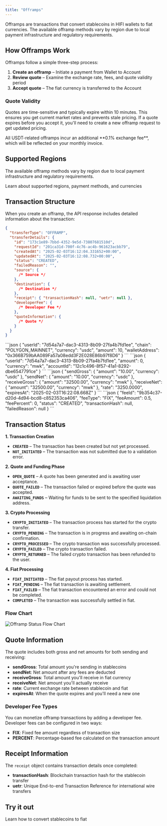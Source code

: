 ```yaml
---
title: "Offramps"
---
```


Offramps are transactions that convert stablecoins in HIFI wallets to fiat currencies. The available offramp methods vary by region due to local payment infrastructure and regulatory requirements.

## How Offramps Work

Offramps follow a simple three-step process:

1. **Create an offramp** – Initiate a payment from Wallet to Account
2. **Review quote** – Examine the exchange rate, fees, and quote validity period
3. **Accept quote** – The fiat currency is transferred to the Account

### Quote Validity

Quotes are time-sensitive and typically expire within 10 minutes. This ensures you get current market rates and prevents stale pricing. If a quote expires before you accept it, you'll need to create a new offramp request to get updated pricing.

<Info>
  All USDT-related offramps incur an additional **0.1% exchange fee**, which will be reflected on your monthly invoice.
</Info>

## Supported Regions

The available offramp methods vary by region due to local payment infrastructure and regulatory requirements.

<Card title="Currencies" icon="globe" href="/docs/currencies">
  Learn about supported regions, payment methods, and currencies
</Card>

## Transaction Structure

When you create an offramp, the API response includes detailed information about the transaction:

```json
{
  "transferType": "OFFRAMP",
  "transferDetails": {
    "id": "173c1e89-7bbd-4352-9e5d-73807681510d",
    "requestId": "201ca31d-700f-4c76-ac4b-961623acbb79",
    "createdAt": "2025-02-03T16:12:04.331652+00:00",
    "updatedAt": "2025-02-03T16:12:08.732+00:00",
    "status": "CREATED",
    "failedReason": "",
    "source": {
      /* Source */
    },
    "destination": {
      /* Destination */
    },
    "receipt": { "transactionHash": null, "uetr": null },
    "developerFee": {
      /* Developer Fee */
    },
    "quoteInformation": {
      /* Quote */
    }
  }
}
```

<AccordionGroup>
  <Accordion title="Source">
    ```json
    {
      "userId": "7d54a7a7-dac3-4313-8b09-27fa4b7fd1ee",
      "chain": "POLYGON_MAINNET",
      "currency": "usdc",
      "amount": 10,
      "walletAddress": "0x366B759bAA089Fa57a08edd3F2E028E86b97f8D6"
    }
    ```
  </Accordion>
  <Accordion title="Destination">
    ```json
    {
      "userId": "7d54a7a7-dac3-4313-8b09-27fa4b7fd1ee",
      "amount": 0,
      "currency": "mwk",
      "accountId": "12c1c496-8f57-41a1-8292-dbe6547791ce"
    }
    ```
  </Accordion>
  <Accordion title="Quote">
    ```json
    {
      "sendGross": {
        "amount": "10.00",
        "currency": "usdc"
      },
      "sendNet": {
        "amount": "10.00",
        "currency": "usdc"
      },
      "receiveGross": {
        "amount": "32500.00",
        "currency": "mwk"
      },
      "receiveNet": {
        "amount": "32500.00",
        "currency": "mwk"
      },
      "rate": "3250.0000",
      "expiresAt": "2025-02-03T16:22:08.668Z"
    }
    ```
  </Accordion>
  <Accordion title="Developer Fee">
    ```json
    {
      "feeId": "9b354c37-d20d-4d94-bcd8-c852353ca406",
      "feeType": "FIX",
      "feeAmount": 0.5,
      "feePercent": 0,
      "status": "CREATED",
      "transactionHash": null,
      "failedReason": null
    }
    ```
  </Accordion>
</AccordionGroup>

## Transaction Status

**1. Transaction Creation**

- **`CREATED`** – The transaction has been created but not yet processed.
- **`NOT_INITIATED`** – The transaction was not submitted due to a validation error.

**2. Quote and Funding Phase**

- **`OPEN_QUOTE`** – A quote has been generated and is awaiting user acceptance.
- **`QUOTE_FAILED`** – The transaction failed or expired before the quote was accepted.
- **`AWAITING_FUNDS`** – Waiting for funds to be sent to the specified liquidation address.

**3. Crypto Processing**

- **`CRYPTO_INITIATED`** – The transaction process has started for the crypto transfer.
- **`CRYPTO_PENDING`** – The transaction is in progress and awaiting on-chain confirmation.
- **`CRYPTO_PROCESSED`** – The crypto transaction was successfully processed.
- **`CRYPTO_FAILED`** – The crypto transaction failed.
- **`CRYPTO_RETURNED`** – The failed crypto transaction has been refunded to the user.

**4. Fiat Processing**

- **`FIAT_INITIATED`** – The fiat payout process has started.
- **`FIAT_PENDING`** – The fiat transaction is awaiting settlement.
- **`FIAT_FAILED`** – The fiat transaction encountered an error and could not be completed.
- **`COMPLETED`** – The transaction was successfully settled in fiat.

### Flow Chart

![Offramp Status Flow Chart](/images/offramp-status.png)

## Quote Information

The quote includes both gross and net amounts for both sending and receiving:

- **sendGross**: Total amount you're sending in stablecoins
- **sendNet**: Net amount after any fees are deducted
- **receiveGross**: Total amount you'll receive in fiat currency
- **receiveNet**: Net amount you'll actually receive
- **rate**: Current exchange rate between stablecoin and fiat
- **expiresAt**: When the quote expires and you'll need a new one

### Developer Fee Types

You can monetize offramp transactions by adding a developer fee. Developer fees can be configured in two ways:

- **FIX**: Fixed fee amount regardless of transaction size
- **PERCENT**: Percentage-based fee calculated on the transaction amount

## Receipt Information

The `receipt` object contains transaction details once completed:

- **transactionHash**: Blockchain transaction hash for the stablecoin transfer
- **uetr**: Unique End-to-end Transaction Reference for international wire transfers

## Try it out

<Card title="Convert USDC to USD" icon="code" href="/guides/convert/usdc-usd">
  Learn how to convert stablecoins to fiat
</Card>